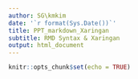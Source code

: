 ```yaml
---
author: SG\kmkim
date: '`r format(Sys.Date())`'
title: PPT_markdown_Xaringan
subtitle: RMD Syntax & Xaringan
output: html_document
---
```


```r
knitr::opts_chunk$set(echo = TRUE)
```

